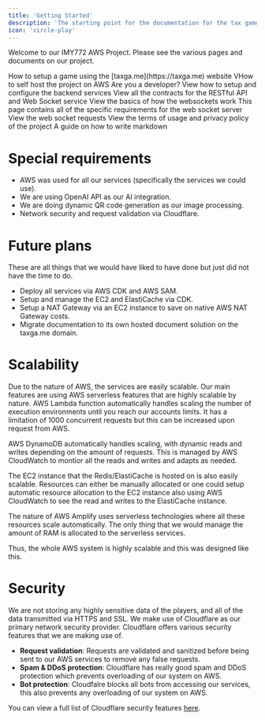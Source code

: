 ```yaml
---
title: 'Getting Started'
description: 'The starting point for the documentation for the tax game project.'
icon: 'circle-play'
---
```


Welcome to our IMY772 AWS Project. Please see the various pages and documents on our project.

<CardGroup cols={2}>
  <Card title="Game Setup" icon="gamepad" href="/university/game">
    How to setup a game using the [taxga.me](https://taxga.me) website
  </Card>
  <Card title="Setup Guide" icon="sliders" href="/university/setup">
    VHow to self host the project on AWS
  </Card>
  <Card title="Backend Guide" icon="folder-tree" href="/university/guide">
    Are you a developer? View how to setup and configure the backend services
  </Card>
  <Card title="API Contracts" icon="file-lines" href="/university/contracts">
    View all the contracts for the RESTful API and Web Socket service
  </Card>
  <Card title="Backend Guide" icon="circle-nodes" href="/university/websockets">
    View the basics of how the websockets work
  </Card>
  <Card title="Web Socket Specifics" icon="circle-nodes" href="/university/websockets">
    This page contains all of the specific requirements for the web socket server
  </Card>
  <Card title="Web Socket Requests" icon="terminal" href="/university/websockets-requests">
    View the web socket requests
  </Card>
  <Card title="Terms & Privacy" icon="gavel" href="/university/tos">
    View the terms of usage and privacy policy of the project
  </Card>
    <Card title="Markdown Guide" icon="markdown" href="https://www.markdownguide.org/basic-syntax/">
    A guide on how to write markdown
  </Card>
</CardGroup>

# Special requirements
* AWS was used for all our services (specifically the services we could use).
* We are using OpenAI API as our AI integration.
* We are doing dynamic QR code generation as our image processing.
* Network security and request validation via Cloudflare.

# Future plans

These are all things that we would have liked to have done but just did not have the time to do.

* Deploy all services via AWS CDK and AWS SAM.
* Setup and manage the EC2 and ElastiCache via CDK.
* Setup a NAT Gateway via an EC2 instance to save on native AWS NAT Gateway costs.
* Migrate documentation to its own hosted document solution on the taxga.me domain.

# Scalability

Due to the nature of AWS, the services are easily scalable. Our main features are using AWS serverless features that are highly scalable by nature. AWS Lambda function automatically handles scaling the number of execution environments until you reach our accounts limits. It has a limitation of 1000 concurrent requests but this can be increased upon request from AWS.

AWS DynamoDB automatically handles scaling, with dynamic reads and writes depending on the amount of requests. This is managed by AWS CloudWatch to montior all the reads and writes and adapts as needed.

The EC2 instance that the Redis/ElastiCache is hosted on is also easily scalable. Resources can either be manually allocated or one could setup automatic resource allocation to the EC2 instance also using AWS CloudWatch to see the read and writes to the ElastiCache instance.

The nature of AWS Amplify uses serverless technologies where all these resources scale automatically. The only thing that we would manage the amount of RAM is allocated to the serverless services.

Thus, the whole AWS system is highly scalable and this was designed like this.

# Security

We are not storing any highly sensitive data of the players, and all of the data transmitted via HTTPS and SSL. We make use of Cloudflare as our primary network security provider. Cloudflare offers various security features that we are making use of.
* **Request validation**: Requests are validated and sanitized before being sent to our AWS services to remove any false requests.
* **Spam & DDoS protection**: Cloudflare has really good spam and DDoS protection which prevents overloading of our system on AWS.
* **Bot protection**: Cloudfalre blocks all bots from accessing our services, this also prevents any overloading of our system on AWS.

You can view a full list of Cloudflare security features [here](https://www.cloudflare.com/security/).